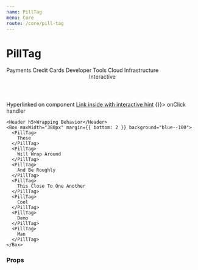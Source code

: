 ```yaml
---
name: PillTag
menu: Core
route: /core/pill-tag
---
```




# PillTag

<Playground>
  <Box maxWidth="550px">
    <Box margin={{ bottom: 4 }}>
      <PillTag>
        Payments
      </PillTag>
      <PillTag>
        Credit Cards
      </PillTag>
      <PillTag>
        Developer Tools
      </PillTag>
      <PillTag>
        Cloud Infrastructure
      </PillTag>
    </Box>
    <Box margin={{ bottom: 4 }}>
      <Header h5>Interactive</Header>
      <PillTag href="#">
        Hyperlinked on component
      </PillTag>
      <PillTag interactive>
        <a href="#">Link inside with interactive hint</a>
      </PillTag>
      <PillTag onClick={() => {}}>
        onClick handler
      </PillTag>
    </Box>

    <Header h5>Wrapping Behavior</Header>
    <Box maxWidth="380px" margin={{ bottom: 2 }} background="blue--100">
      <PillTag>
        These
      </PillTag>
      <PillTag>
        Will Wrap Around
      </PillTag>
      <PillTag>
        And Be Roughly
      </PillTag>
      <PillTag>
        This Close To One Another
      </PillTag>
      <PillTag>
        Cool
      </PillTag>
      <PillTag>
        Demo
      </PillTag>
      <PillTag>
        Man
      </PillTag>
    </Box>
  </Box>
</Playground>


### Props

<Props of={PillTag} />
